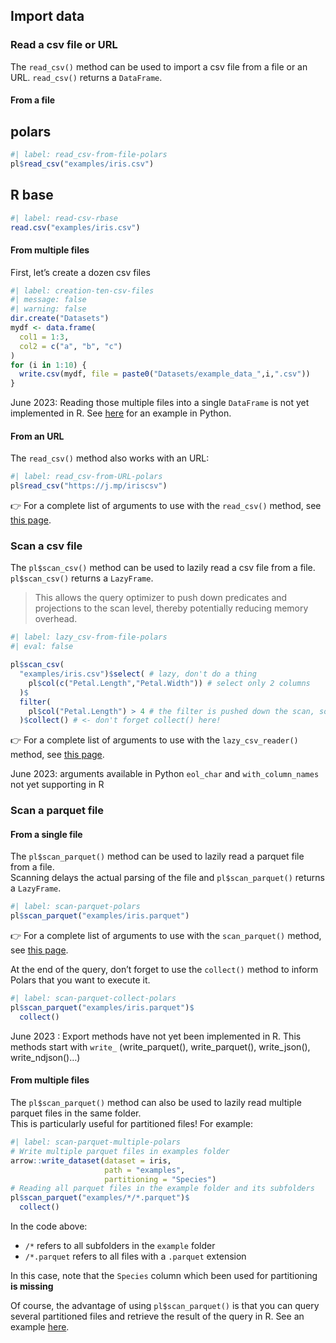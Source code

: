 ## Import data

### Read a csv file or URL

The `read_csv()` method can be used to import a csv file from a file or an URL.
`read_csv()` returns a `DataFrame`. 

#### From a file

::: {.panel-tabset} 

## polars

```r
#| label: read_csv-from-file-polars
pl$read_csv("examples/iris.csv")
```

## R base

```r
#| label: read-csv-rbase
read.csv("examples/iris.csv")
```
:::

#### From multiple files

First, let's create a dozen csv files

```r
#| label: creation-ten-csv-files
#| message: false
#| warning: false
dir.create("Datasets")
mydf <- data.frame(
  col1 = 1:3,
  col2 = c("a", "b", "c")
)
for (i in 1:10) {
  write.csv(mydf, file = paste0("Datasets/example_data_",i,".csv"))
}
```

::: {.callout-important}
June 2023: Reading those multiple files into a single `DataFrame` is not yet implemented in R. See [here](https://pola-rs.github.io/polars-book/user-guide/io/multiple/#reading-into-a-single-dataframe) for an example in Python.
:::

#### From an URL

The `read_csv()` method also works with an URL:

```r
#| label: read_csv-from-URL-polars
pl$read_csv("https://j.mp/iriscsv")
```

👉 For a complete list of arguments to use with the `read_csv()` method, see [this page](https://pola-rs.github.io/polars/py-polars/html/reference/api/polars.read_csv.html#polars.read_csv).


### Scan a csv file

The `pl$scan_csv()` method can be used to lazily read a csv file from a file.  
`pl$scan_csv()` returns a `LazyFrame`. 

> This allows the query optimizer to push down predicates and projections to the scan level, thereby potentially reducing memory overhead.

```r
#| label: lazy_csv-from-file-polars
#| eval: false

pl$scan_csv(
  "examples/iris.csv")$select( # lazy, don't do a thing
    pl$col(c("Petal.Length","Petal.Width")) # select only 2 columns
  )$
  filter(
    pl$col("Petal.Length") > 4 # the filter is pushed down the scan, so less data is read into memory
  )$collect() # <- don't forget collect() here!
```

👉 For a complete list of arguments to use with the `lazy_csv_reader()` method, see [this page](https://rpolars.github.io/reference/lazy_csv_reader/).

::: {.callout-important}
June 2023: arguments available in Python `eol_char` and `with_column_names` not yet supporting in R
:::


### Scan a parquet file

#### From a single file

The `pl$scan_parquet()` method can be used to lazily read a parquet file from a file.  
Scanning delays the actual parsing of the file and `pl$scan_parquet()` returns a `LazyFrame`. 

```r
#| label: scan-parquet-polars
pl$scan_parquet("examples/iris.parquet")
```

👉 For a complete list of arguments to use with the `scan_parquet()` method, see [this page](https://rpolars.github.io/reference/scan_parquet/).

At the end of the query, don't forget to use the `collect()` method to inform Polars that you want to execute it.

```r
#| label: scan-parquet-collect-polars
pl$scan_parquet("examples/iris.parquet")$
  collect()
```

::: {.callout-caution}
June 2023 : Export methods have not yet been implemented in R. This methods start with `write_` (write_parquet(), write_parquet(), write_json(), write_ndjson()...)
:::


#### From multiple files

The `pl$scan_parquet()` method can also be used to lazily read multiple parquet files in the same folder.  
This is particularly useful for partitioned files!
For example:

```r
#| label: scan-parquet-multiple-polars
# Write multiple parquet files in examples folder
arrow::write_dataset(dataset = iris,
                     path = "examples",
                     partitioning = "Species")
# Reading all parquet files in the example folder and its subfolders
pl$scan_parquet("examples/*/*.parquet")$
  collect()
```

In the code above:  

- `/*` refers to all subfolders in the `example` folder  
- `/*.parquet` refers to all files with a `.parquet` extension  

::: {.callout-important}
In this case, note that the `Species` column which been used for partitioning **is missing**
:::

Of course, the advantage of using `pl$scan_parquet()` is that you can query several partitioned files and retrieve the result of the query in R. See an example [here](#from-a-parquet-file).